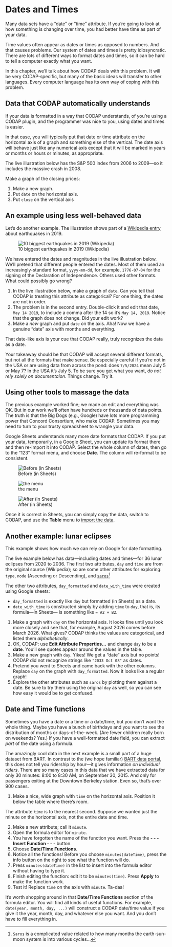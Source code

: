 ```{=html}
    <script src="src/awash-functions.js"></script>
```


# Dates and Times {#dates-and-times-chapter}

Many data sets have a "date" or "time" attribute.
If you're going to look at how something is changing over time, 
you had better have time as part of your data.

Time values often appear as dates or times as opposed to numbers.
And that causes problems.
Our system of dates and times is pretty idiosyncratic.
There are lots of different ways to format dates and times,
so it can be hard to tell a computer exactly what you want.

In this chapter, we'll talk about how CODAP deals with this problem. 
It will be very CODAP-specific, 
but many of the basic ideas will transfer to other languages. 
Every computer language has its own way of coping with this problem.

## Data that CODAP automatically understands

If your data is formatted in a way that CODAP understands,
of you're using a CODAP plugin, and the programmer was nice to you,
using dates and times is easier.

In that case, you will typically put that date or time attribute on the horizontal axis of a graph
and something else of the vertical.
The date axis will behave just like any numerical axis except that it will be marked in years or months or 
hours or minutes, as appropriate.

The live illustration below has the S&P 500 index from 2006 to 2009---so
it includes the massive crash in 2008.

Make a graph of the closing prices:

1. Make a new graph.
1. Put `date` on the horizontal axis.
1. Put `close` on the vertical axis

::: {.column-page-right}
<script>
    theURL = "htmls-and-sources/S&P06-09.html";
    awash.liveDemoAt(theURL);
</script>
:::


## An example using less well-behaved data

Let's do another example. The illustration shows part of 
a [Wikipedia entry](https://en.wikipedia.org/wiki/List_of_earthquakes_in_2019)
about earthquakes in 2019.

::: {.column-page-right}
![10 biggest earthquakes in 2019 (Wikipedia)](art/earthquakes-2019.png){}
:::

We have entered the dates and magnitudes in the live illustration below. 
We'll pretend that different people entered the dates. 
Most of them used an increasingly-standard format, `yyyy-mm-dd`, for example, `1776-07-04` 
for the signing of the Declaration of Independence.
Others used other formats.
What could possibly go wrong?

1. In the live illustration below, make a graph of `date`. 
Can you tell that CODAP is treating this attribute as categorical?
For one thing, the dates are not in order.
1. The problem is in the second entry. 
Double-click it and edit that date, `May 14 2019`, to include a comma after the 14 so it's `May 14, 2019`.
Notice that the graph does not change. Did your edit work?
1. Make a _new_ graph and put `date` on the axis. Aha! Now we have a genuine "date" axis with months and everything.

::: {.column-page-right}
<script>
    theURL = "htmls-and-sources/earthquakes-2019.html";
    awash.liveDemoAt(theURL);
</script>
:::

That date-like axis is your cue that CODAP really, truly recognizes the data as a date.

Your takeaway should be that CODAP will accept several different formats, 
but not all the formats that make sense.
Be especially careful if you're not in the USA or are using data from across the pond:
does `7/5/2024` mean July 5 or May 7? 
In the USA it's July 5.
To be sure you get what you want, _do not rely solely on documentaion_. 
Things change. Try it.

## Using other tools to massage the data

The previous example worked fine; we made an edit and everything was OK.
But in our work we'll often have hundreds or thousands of data points.
The truth is that the Big Dogs (e.g., Google) have lots more programming power
that Concord Consortium, who make CODAP.
Sometimes you may need to turn to your trusty spreadsheet to wrangle your data.

Google Sheets understands many more date formats that CODAP.
If you put your data, temporarily, in a Google Sheet, you can update its format there
and then re-import it into CODAP.
Select the whole column of dates, then go to the "123" format menu, and choose **Date**.
The column will re-format to be consistent.


::: {layout="[10,-1,8, -1, 10]" layout-valign="bottom" .column-page-right}
![Before (in Sheets)](art/date-convert-before.png)

![the menu](art/date-convert-menu.png)

![After (in Sheets)](art/date-convert-after.png)

:::

Once it is correct in Sheets, you can simply copy the data,
switch to CODAP,
and use the **Table** menu to [import the data](#import-section).

## Another example: lunar eclipses

This example shows how much we can rely on Google for date formatting.

The live example below has data---including dates and times---for 
36 lunar eclipses from 2020 to 2036.
The first two attributes, `day` and `time` are from the original source (Wikipedia); so are 
some other attributes for exploring: `type`, `node` (Ascending or Descending), 
and [`saros`](https://en.wikipedia.org/wiki/Saros_(astronomy))^[`Saros` is a complicated value related to how many months the earth-sun-moon system is into various cycles...]

The other two attributes, `day_formatted` and `date_with_time` were created using Google sheets:

* `day_formatted` is exactly like `day` but formatted (in Sheets) as a date.
* `date_with_time` is constructed simply by adding `time` to `day`, that is, its formula---in Sheets---
is something like `= A2 + B2`.

1. Make a graph with `day` on the horizontal axis. It looks fine until you look more closely and see that, for example, August 2026 comes before March 2026. What gives? 
CODAP thinks the values are categorical, and listed them _alphabetically_.
1. OK, CODAP: use **Edit Attribute Properties...** and change `day` to be a **date**.
You'll see quotes appear around the values in the table.
1. Make a new graph with `day`. Yikes! We get a "date" axis but no points!
CODAP did not recognize strings like `"2033 Oct 08"` as dates. 
1. Pretend you went to Sheets and came back with the other columns. 
Replace `day` on the graph with `day_formatted`. Now it looks like a regular graph!
1. Explore the other attributes such as `saros` by plotting them against a date. 
Be sure to try them using the original `day` as well, so you can see how easy 
it would be to get confused.

::: {.column-page-right}
<script>
    theURL = "htmls-and-sources/lunar-eclipses.html";
    awash.liveDemoAt(theURL);
</script>
:::


## Date and Time functions

Sometimes you have a date or a time or a date/time,
but you don't want the whole thing.
Maybe you have a bunch of birthdays and you want to see the distribution of months
or days-of-the-week.
(Are fewer children really born on weekends? Yes.)
If you have a well-formatted date field, you can extract _part_ of the date using a formula.

The amazingly cool data in the next example is a small part of a huge dataset from BART.
In contrast to the (we hope familiar) [BART data portal](#bart-chapter),
this does not tell you ridership by hour---it gives information _on individual riders_.
There are so many cases in this data that we have extracted data for only 
30 minutes: 8:00 to 8:30 AM, on September 30, 2015.
And only for passengers exiting at the Downtown Berkeley station.
Even so, that's over 900 cases.

1. Make a nice, wide graph with `time` on the horizontal axis. Position it below the table where there's room.

The attribute `time` is to the nearest second.
Suppose we wanted just the minute on the horizontal axis, not the entire date and time.

::: {.column-page-right}
<script>
    theURL = "htmls-and-sources/bart-berkeley.html";
    awash.liveDemoAt(theURL);
</script>
:::


2. Make a new attribute; call it `minute`.
1. Open the formula editor for `minute`. 
1. You have forgotten the name of the function you want. 
Press the **- - - Insert Function - - -** button.
1. Choose **Date/Time Functions**.
1. Notice all the functions! Before you choose `minutes(dateTime)`, 
press the info button on the right to see what the function will do.
1. Press `minutes(dateTime)` in the list to insert into the formula editor
without having to type it.
1. Finish editing the function: edit it to be `minutes(time)`. 
Press **Apply** to make the function work.
1. Test it! Replace `time` on the axis with `minute`. Ta-daa!

It's worth shopping around in that **Date/Time Functions** section of the formula editor.
You will find all kinds of useful functions.
For example, `date(year, month, day, ...)` will construct a CODAP date/time
value if you give it the year, month, day, and whatever else you want.
And you don't have to fill everything in. 

